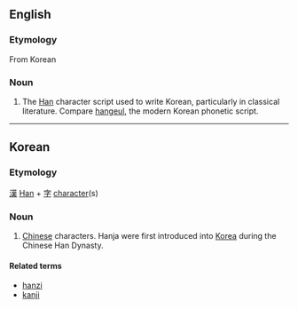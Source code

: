 ==English==
{{wikipedia}}

===Etymology===
From Korean

===Noun===
{{en-noun|-}}

# The [[Han]] character script used to write Korean, particularly in classical literature. Compare [[hangeul]], the modern Korean phonetic script.

----

==Korean==
===Etymology===
[[漢]] [[Han]] + [[字]] [[character]](s)
===Noun===
{{ko-pos|noun|hangeul=한자|hanja=漢字}}
# [[Chinese]] characters.  Hanja were first introduced into [[Korea]] during the Chinese Han Dynasty.

====Related terms====
* [[hanzi]]
* [[kanji]]